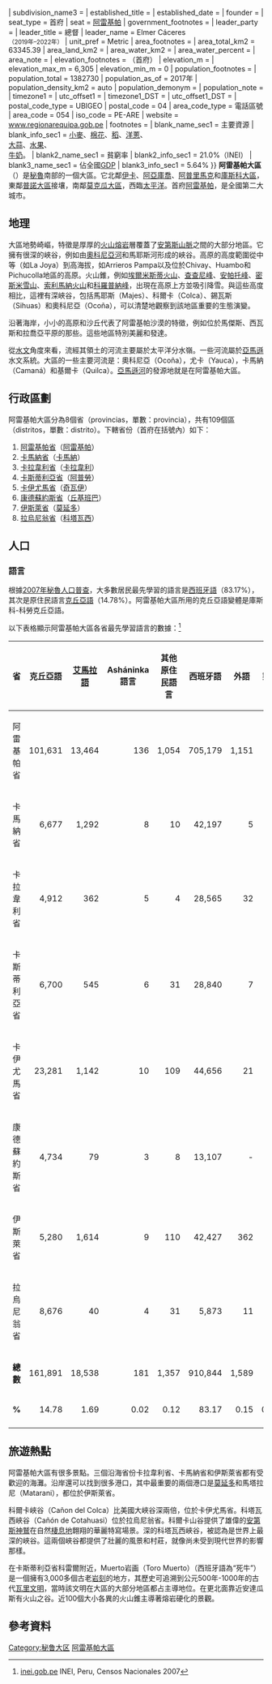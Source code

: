 {{Infobox settlement
<!-- See Template:Infobox settlement for additional fields and descriptions -->
| name                    = 阿雷基帕大區
| native_name             = Departamento de Arequipa
| native_name_lang        = 西班牙語
| settlement_type         = [[秘魯大區|大區]]
| image_skyline           = Cañon del Colca, Arequipa.jpg
| image_alt               = 
| image_caption           = 阿雷基帕大區的科爾卡峽谷（Cañon del Colca）
| image_flag              = Bandera_de_Arequipa.svg 
| flag_alt                = 
| image_seal              = Escudo_de_Armas_de_Arequipa.svg
| seal_alt                = 
| image_shield            = 
| shield_alt              = 
| nickname                = 
| motto                   = 
| image_map               = Peru - Arequipa Department (locator map).svg
| map_alt                 = 
| map_caption             = 阿雷基帕大區在秘魯的位置
| pushpin_map             = 
| pushpin_label_position  = 
| pushpin_map_alt         = 
| pushpin_map_caption     = 
| coordinates = {{coord|-15.86|-72.25|type:adm1st_region:PE|display=inline,title}}
| coor_pinpoint           = 
| coordinates_footnotes   = 
| subdivision_type        = 國家
| subdivision_name        = [[秘魯|秘魯]]
| subdivision_type1       = 下級行政區
| subdivision_name1       = 8省和109區
| subdivision_type2       = 
| subdivision_name2       = 
| subdivision_type3       = {{#subst:if:|Largest city|}}
| subdivision_name3       = 
| established_title       = 
| established_date        = 
| founder                 = 
| seat_type               = 首府
| seat                    = [[阿雷基帕|阿雷基帕]]
| government_footnotes    = 
| leader_party            = 
| leader_title            = 總督
| leader_name             = Elmer Cáceres<br><small>（2019年–2022年）</small>
| unit_pref               = Metric<!-- or US or UK -->
| area_footnotes          = 
| area_total_km2          = 63345.39
| area_land_km2           = 
| area_water_km2          = 
| area_water_percent      = 
| area_note               = 
| elevation_footnotes     = （首府）
| elevation_m             = 
| elevation_max_m         = 6,305
| elevation_min_m         = 0
| population_footnotes    = 
| population_total        = 1382730 
| population_as_of        = 2017年
| population_density_km2  = auto
| population_demonym      = 
| population_note         = 
| timezone1               = 
| utc_offset1             = 
| timezone1_DST           = 
| utc_offset1_DST         = 
| postal_code_type        = UBIGEO
| postal_code             = 04
| area_code_type          = 電話區號
| area_code               = 054
| iso_code                = PE-ARE
| website                 = [http://www.regionarequipa.gob.pe www.regionarequipa.gob.pe]
| footnotes               = 
| blank_name_sec1        = 主要資源
| blank_info_sec1        = [[小麥|小麥]]、[[棉花|棉花]]、[[稻|稻]]、[[洋蔥|洋蔥]]、<br>[[大蒜|大蒜]]、[[水果|水果]]、<br>[[牛奶|牛奶]]。
| blank2_name_sec1        = 貧窮率
| blank2_info_sec1        = 21.0%（INEI）
| blank3_name_sec1        = 佔全國[[GDP|GDP]]
| blank3_info_sec1        = 5.64%
}}
'''阿雷基帕大區'''（{{lang-es|Departamento de Arequipa}}）是[[秘魯|秘魯]]南部的一個大區。它北鄰[[伊卡大區|伊卡]]、[[阿亞庫喬大區|阿亞庫喬]]、[[阿普里馬克大區|阿普里馬克]]和[[庫斯科大區|庫斯科大區]]，東鄰[[普諾大區|普諾大區]]接壤，南鄰[[莫克瓜大區|莫克瓜大區]]，西臨[[太平洋|太平洋]]。首府[[阿雷基帕|阿雷基帕]]，是全國第二大城市。

==地理==
大區地勢崎嶇，特徵是厚厚的[[火山|火山]][[熔岩|熔岩]]層覆蓋了[[安第斯山脈|安第斯山脈]]之間的大部分地區。它擁有很深的峽谷，例如由[[奧科尼亞河|奧科尼亞河]]和馬耶斯河形成的峽谷。高原的高度範圍從中等（如La Joya）到高海拔，如Arrieros Pampa以及位於Chivay、Huambo和Pichucolla地區的高原。火山錐，例如[[埃爾米斯蒂火山|埃爾米斯蒂火山]]、[[查查尼峰|查查尼峰]]、[[安帕托峰|安帕托峰]]、[[密斯米雪山|密斯米雪山]]、[[索利馬納火山|索利馬納火山]]和[[科羅普納峰|科羅普納峰]]，出現在高原上方並吸引降雪。與這些高度相比，這裡有深峽谷，包括馬耶斯（Majes）、科爾卡（Colca）、錫瓦斯（Sihuas）和奧科尼亞（Ocoña），可以清楚地觀察到該地區重要的生態演變。

沿著海岸，小小的高原和沙丘代表了阿雷基帕沙漠的特徵，例如位於馬傑斯、西瓦斯和拉喬亞平原的那些。這些地區特別美麗和發達。

從[[水文|水文]]角度來看，流經其領土的河流主要屬於太平洋分水嶺。一些河流屬於[[亞馬遜河|亞馬遜]]水文系統。大區的一些主要河流是：奧科尼亞（Ocoña），尤卡（Yauca），卡馬納（Camaná）和基爾卡（Quilca）。[[亞馬遜河|亞馬遜河]]的發源地就是在阿雷基帕大區{{Citation needed|date=December 2012}}。

==行政區劃==
阿雷基帕大區分為8個省（provincias，單數：provincia），共有109個區（distritos，單數：distrito）。下轄省份（首府在括號內）如下：
# [[阿雷基帕省|阿雷基帕省]]（[[阿雷基帕|阿雷基帕]]）
# [[卡馬納省|卡馬納省]]（[[卡馬納|卡馬納]]）
# [[卡拉韋利省|卡拉韋利省]]（[[卡拉韋利|卡拉韋利]]）
# [[卡斯蒂利亞省|卡斯蒂利亞省]]（[[阿普勞|阿普勞]]）
# [[卡伊尤馬省|卡伊尤馬省]]（[[奇瓦伊|奇瓦伊]]）
# [[康德蘇約斯省|康德蘇約斯省]]（[[丘基班巴|丘基班巴]]）
# [[伊斯萊省|伊斯萊省]]（[[莫延多|莫延多]]）
# [[拉烏尼翁省_(秘魯)|拉烏尼翁省]]（[[科塔瓦西|科塔瓦西]]）

==人口==
===語言===
根據[[2007年秘魯人口普查|2007年秘魯人口普查]]，大多數居民最先學習的語言是[[西班牙語|西班牙語]]（83.17%），其次是原住民語言[[克丘亞語|克丘亞語]]（14.78%）。阿雷基帕大區所用的克丘亞語變體是庫斯科-科勞克丘亞語。

以下表格顯示阿雷基帕大區各省最先學習語言的數據：<ref>[http://iinei.inei.gob.pe/iinei/RedatamCpv2007.asp?id=ResultadosCensales?ori=C inei.gob.pe]  {{webarchive|url=https://web.archive.org/web/20130127005551/http://iinei.inei.gob.pe/iinei/RedatamCpv2007.asp?id=ResultadosCensales%3Fori%3DC |date=January 27, 2013 }} INEI, Peru, Censos Nacionales 2007</ref>

{|class="wikitable" border="1" style="width:35%;" border="1"
|-bgcolor=#EFEFEF
! '''省'''
! '''克丘亞語'''
! '''[[艾馬拉語|艾馬拉語]]'''
! '''Asháninka語言'''
! '''其他原住民語言'''
! '''西班牙語'''
! '''外語'''
! '''聾啞'''
! '''總數'''
|-
|阿雷基帕省
|align="right" |101,631
|align="right" |13,464
|align="right" |136
|align="right" |1,054
|align="right" |705,179	
|align="right" |1,151 	
|align="right" |533
|align="right" |823,148
|-
|卡馬納省
|align="right" |6,677 	
|align="right" |1,292
|align="right" |8
|align="right" |10
|align="right" |42,197	
|align="right" |5
|align="right" |32
|align="right" |50,221
|-
|卡拉韋利省
|align="right" |4,912
|align="right" |362
|align="right" |5
|align="right" |4
|align="right" |28,565	
|align="right" |32
|align="right" |30
|align="right" |33,910
|-
|卡斯蒂利亞省
|align="right" |6,700
|align="right" |545
|align="right" |6
|align="right" |31
|align="right" |28,840	
|align="right" |7
|align="right" |49
|align="right" |36,178
|-
|卡伊尤馬省
|align="right" |23,281
|align="right" |1,142
|align="right" |10
|align="right" |109
|align="right" |44,656 		
|align="right" |21
|align="right" |51
|align="right" |69,270
|-
|康德蘇約斯省
|align="right" |4,734
|align="right" |79
|align="right" |3
|align="right" |8
|align="right" |13,107	
|align="right" |-
|align="right" |18
|align="right" |17,949
|-
|伊斯萊省
|align="right" |5,280
|align="right" |1,614
|align="right" |9
|align="right" |110
|align="right" |42,427 		
|align="right" |362
|align="right" |46
|align="right" |49,848
|-
|拉烏尼翁省
|align="right" |8,676
|align="right" |40
|align="right" |4
|align="right" |31
|align="right" |5,873	
|align="right" |11
|align="right" |25
|align="right" |14,660	
|-
|'''總數'''
|align="right" |161,891
|align="right" |18,538
|align="right" |181
|align="right" |1,357 	
|align="right" |910,844 	
|align="right" |1,589
|align="right" |784
|align="right" |1,095,184 		
|-
|'''%'''
|align="right" |14.78
|align="right" |1.69
|align="right" |0.02
|align="right" |0.12
|align="right" |83.17
|align="right" |0.15
|align="right" |0.07
|align="right" |100.00
|-
|}

==旅遊熱點==
阿雷基帕大區有很多景點。三個沿海省份卡拉韋利省、卡馬納省和伊斯萊省都有受歡迎的海灘。沿岸還可以找到很多港口，其中最重要的兩個港口是[[莫延多|莫延多]]和馬塔拉尼（Matarani），都位於伊斯萊省。

科爾卡峽谷（Cañon del Colca）比美國大峽谷深兩倍，位於卡伊尤馬省。科塔瓦西峽谷（Cañón de Cotahuasi）位於拉烏尼翁省。科爾卡山谷提供了雄偉的[[安第斯|安第斯]][[神鷲|神鷲]]在自然[[棲息地|棲息地]]翺翔的華麗特寫場景。{{convert|3535|m}}深的科塔瓦西峽谷，被認為是世界上最深的峽谷。這兩個峽谷都提供了壯麗的風景和村莊，就像尚未受到現代世界的影響那樣。

在卡斯蒂利亞省科雷爾附近，Muerto岩画（Toro Muerto）（西班牙語為“死牛”）是一個擁有3,000多個古老[[岩刻|岩刻]]的地方，其歷史可追溯到公元500年-1000年的古代[[瓦里文明|瓦里文明]]，當時該文明在大區的大部分地區都占主導地位。在更北面靠近安達瓜斯有火山之谷。近100個大小各異的火山錐主導著熔岩硬化的景觀。

==參考資料==
{{reflist}}

{{秘鲁区份}}
{{秘魯省份|state=collapsed}}

{{DEFAULTSORT:Departamento de Arequipa}}
[[Category:秘鲁大区|Category:秘鲁大区]]
[[Category:阿雷基帕大區|]]